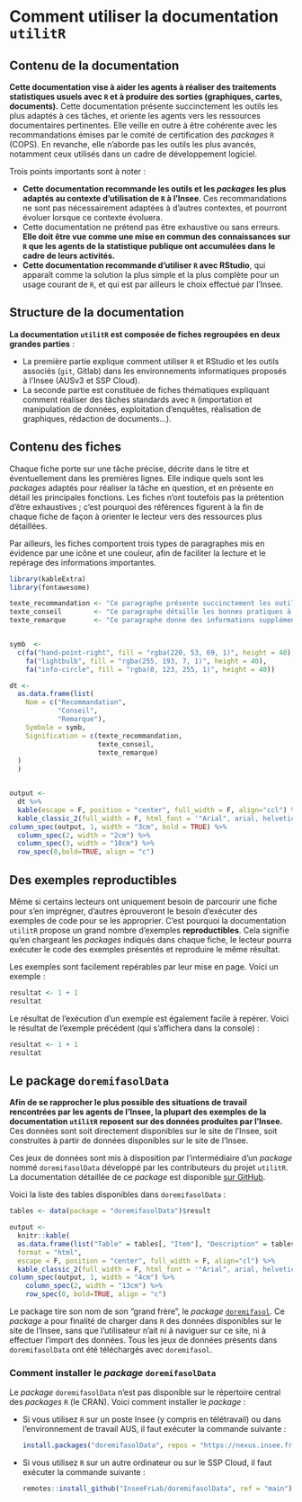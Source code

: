 # Comment utiliser la documentation `utilitR`

## Contenu de la documentation

**Cette documentation vise à aider les agents à réaliser des traitements statistiques usuels avec `R` et à produire des sorties (graphiques, cartes, documents).** Cette documentation présente succinctement les outils les plus adaptés à ces tâches, et oriente les agents vers les ressources documentaires pertinentes. Elle veille en outre à être cohérente avec les recommandations émises par le comité de certification des _packages_ `R` (COPS). En revanche, elle n'aborde pas les outils les plus avancés, notamment ceux utilisés dans un cadre de développement logiciel.

<!-- Cette documentation a pour ambition de répondre à deux questions générales : -->

<!-- * Comment travailler avec `R` à l'Insee ? -->
<!-- * Comment réaliser des tâches standards avec `R` (importation et manipulation de données, exploitation d'enquêtes, graphiques...) ? -->

Trois points importants sont à noter :

* **Cette documentation recommande les outils et les *packages* les plus adaptés au contexte d'utilisation de `R` à l'Insee**. Ces recommandations ne sont pas nécessairement adaptées à d'autres contextes, et pourront évoluer lorsque ce contexte évoluera.
* Cette documentation ne prétend pas être exhaustive ou sans erreurs. **Elle doit être vue comme une mise en commun des connaissances sur `R` que les agents de la statistique publique ont accumulées dans le cadre de leurs activités.**
* **Cette documentation recommande d'utiliser `R` avec  RStudio**, qui apparaît comme la solution la plus simple et la plus complète pour un usage courant de `R`, et qui est par ailleurs le choix effectué par l'Insee.


## Structure de la documentation

**La documentation `utilitR` est composée de fiches regroupées en deux grandes parties** : 

- La première partie explique comment utiliser `R` et  RStudio et les outils associés (`git`, Gitlab) dans les environnements informatiques proposés à l'Insee (AUSv3 et SSP Cloud). 
- La seconde partie est constituée de fiches thématiques expliquant comment réaliser des tâches standards avec `R` (importation et manipulation de données, exploitation d'enquêtes, réalisation de graphiques, rédaction de documents...).

## Contenu des fiches

Chaque fiche porte sur une tâche précise, décrite dans le titre et éventuellement dans les premières lignes. Elle indique quels sont les _packages_ adaptés pour réaliser la tâche en question, et en présente en détail les principales fonctions. Les fiches n'ont toutefois pas la prétention d'être exhaustives ; c'est pourquoi des références figurent à la fin de chaque fiche de façon à orienter le lecteur vers des ressources plus détaillées.

Par ailleurs, les fiches comportent trois types de paragraphes mis en évidence par une icône et une couleur, afin de faciliter la lecture et le repérage des informations importantes.


```r
library(kableExtra)
library(fontawesome)

texte_recommandation <- "Ce paragraphe présente succinctement les outils et les approches les plus adaptés à la tâche concernée. Chaque fiche ne comprend qu'un seul paragraphe de ce type, au début de la fiche."
texte_conseil        <- "Ce paragraphe détaille les bonnes pratiques à adopter."
texte_remarque       <- "Ce paragraphe donne des informations supplémentaires ou formule une mise en garde."


symb  <- 
  c(fa("hand-point-right", fill = "rgba(220, 53, 69, 1)", height = 40),
    fa("lightbulb", fill = "rgba(255, 193, 7, 1)", height = 40),
    fa("info-circle", fill = "rgba(0, 123, 255, 1)", height = 40))

dt <- 
  as.data.frame(list(
    Nom = c("Recommandation", 
            "Conseil", 
            "Remarque"), 
    Symbole = symb,
    Signification = c(texte_recommandation, 
                      texte_conseil, 
                      texte_remarque)
  )
  )


output <- 
  dt %>% 
  kable(escape = F, position = "center", full_width = F, align="ccl") %>%
  kable_classic_2(full_width = F, html_font = '"Arial", arial, helvetica, sans-serif')
column_spec(output, 1, width = "3cm", bold = TRUE) %>%
  column_spec(2, width = "2cm") %>% 
  column_spec(3, width = "10cm") %>% 
  row_spec(0,bold=TRUE, align = "c")
```

## Des exemples reproductibles

Même si certains lecteurs ont uniquement besoin de parcourir une fiche pour s'en imprégner, d'autres éprouveront le besoin d'exécuter des exemples de code pour se les approprier. C'est pourquoi la documentation `utilitR` propose un grand nombre d'exemples **reproductibles**. Cela signifie qu'en chargeant les _packages_ indiqués dans chaque fiche, le lecteur pourra exécuter le code des exemples présentés et reproduire le même résultat.

Les exemples sont facilement repérables par leur mise en page. Voici un exemple :

```r
resultat <- 1 + 1
resultat
```

Le résultat de l'exécution d'un exemple est également facile à repérer. Voici le résultat de l'exemple précédent (qui s'affichera dans la console) :

```r
resultat <- 1 + 1
resultat
```


<!-- ::: {.conseil data-latex=""} -->

<!-- Outre le fait de pouvoir vérifier que le code fonctionne bien sur son poste, un exemple reproductible offre la possibilité de pouvoir expérimenter par soi-même : modifications des paramètres d'une fonction, des données, etc. Il est par ailleurs reconnu que le fait d'avoir une attitude active (reproduire voire expérimenter) peut permettre de mieux assimiler qu'avec une seule lecture. -->
<!-- ::: -->

## Le package `doremifasolData`

**Afin de se rapprocher le plus possible des situations de travail rencontrées par les agents de l'Insee, la plupart des exemples de la documentation `utilitR` reposent sur des données produites par l'Insee.** Ces données sont soit directement disponibles sur le site de l'Insee, soit construites à partir de données disponibles sur le site de l'Insee. 

Ces jeux de données sont mis à disposition par l'intermédiaire d'un _package_ nommé `doremifasolData` développé par les contributeurs du projet `utilitR`. La documentation détaillée de ce _package_ est disponible [sur GitHub](https://inseefrlab.github.io/DoReMIFaSolData/).

Voici la liste des tables disponibles dans `doremifasolData` :

```r
tables <- data(package = "doremifasolData")$result

output <- 
  knitr::kable(
  as.data.frame(list("Table" = tables[, "Item"], "Description" = tables[, "Title"])),
  format = "html",
  escape = F, position = "center", full_width = F, align="cl") %>%
  kable_classic_2(full_width = F, html_font = '"Arial", arial, helvetica, sans-serif')
column_spec(output, 1, width = "4cm") %>%
    column_spec(2, width = "13cm") %>% 
    row_spec(0, bold=TRUE, align = "c")

```

::: {.remarque data-latex=""}

Le package tire son nom de son "grand frère", le _package_ [`doremifasol`](https://inseefrlab.github.io/DoReMIFaSol). Ce _package_ a pour finalité de charger dans `R` des données disponibles sur le site de l'Insee, sans que l'utilisateur n'ait ni à naviguer sur ce site, ni à effectuer l'import des données. Tous les jeux de données présents dans `doremifasolData` ont été téléchargés avec `doremifasol`.
:::

### Comment installer le _package_ `doremifasolData`

Le _package_ `doremifasolData` n'est pas disponible sur le répertoire central des _packages_ `R` (le CRAN). Voici comment installer le _package_ :

- Si vous utilisez `R` sur un poste Insee (y compris en télétravail) ou dans l'environnement de travail AUS, il faut exécuter la commande suivante :

    ```r
    install.packages("doremifasolData", repos = "https://nexus.insee.fr/repository/r-public")
    ```

- Si vous utilisez `R` sur un autre ordinateur ou sur le SSP Cloud, il faut exécuter la commande suivante :

    ```r
    remotes::install_github("InseeFrLab/doremifasolData", ref = "main")
    ```